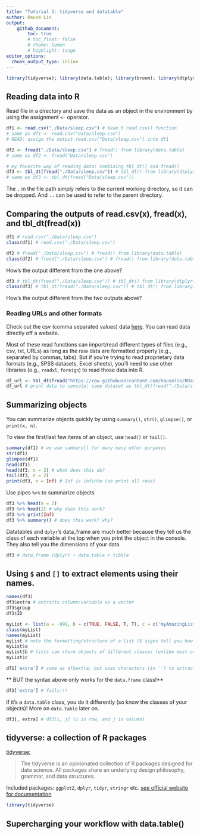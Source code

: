 ```yaml
---
title: "Tutorial 2: tidyverse and datatable"
author: Hause Lin
output: 
    github_document:
        toc: true
        # toc_float: false
        # theme: lumen
        # highlight: tango
editor_options: 
  chunk_output_type: inline
---
```


```r
library(tidyverse); library(data.table); library(broom); library(dtplyr); library(lme4); library(lmerTest); library(ggbeeswarm); library(cowplot)
```

## Reading data into R

Read file in a directory and save the data as an object in the environment by using the assignment `<-` operator. 

```r
df1 <- read.csv("./Data/sleep.csv") # base R read.csv() function
# same as df1 <- read.csv("Data/sleep.csv")
# READ: assign the output read.csv("Data/sleep.csv") into df1

df2 <- fread("./Data/sleep.csv") # fread() from library(data.table)
# same as df2 <- fread("Data/sleep.csv")

# my favorite way of reading data: combining tbl_dt() and fread()
df3 <- tbl_dt(fread("./Data/sleep.csv")) # tbl_dt() from library(dtplyr)
# same as df3 <- tbl_dt(fread("Data/sleep.csv"))
```

The `.` in the file path simply refers to the current working directory, so it can be dropped. And `..` can be used to refer to the parent directory.

## Comparing the outputs of read.csv(x), fread(x), and tbl_dt(fread(x))

```r
df1 # read.csv("./Data/sleep.csv")
class(df1) # read.csv("./Data/sleep.csv")
```

```r
df2 # fread("./Data/sleep.csv") # fread() from library(data.table)
class(df2) # fread("./Data/sleep.csv") # fread() from library(data.table)
```

How's the output different from the one above?

```r
df3 # tbl_dt(fread("./Data/sleep.csv")) # tbl_dt() from library(dtplyr)
class(df3) # tbl_dt(fread("./Data/sleep.csv")) # tbl_dt() from library(dtplyr)
```

How's the output different from the two outputs above?

### Reading URLs and other formats

Check out the csv (comma separated values) data [here](https://raw.githubusercontent.com/hauselin/RDataScience/master/Data/sleep.csv). You can read data directly off a website.

Most of these read functions can import/read different types of files (e.g., csv, txt, URLs) as long as the raw data are formatted properly (e.g., separated by commas, tabs). But if you're trying to read proprietary data formats (e.g., SPSS datasets, Excel sheets), you'll need to use other libraries (e.g., `readxl`, `foreign`) to read those data into R.

```r
df_url <- tbl_dt(fread("https://raw.githubusercontent.com/hauselin/RDataScience/master/Data/sleep.csv"))
df_url # print data to console; same dataset as tbl_dt(fread("./Data/sleep.csv"))
```

## Summarizing objects

You can summarize objects quickly by using `summary()`, `str()`, `glimpse()`, or `print(x, n)`.

To view the first/last few items of an object, use `head()` or `tail()`.

```r
summary(df1) # we use summary() for many many other purposes
str(df1) 
glimpse(df1)
head(df1)
head(df3, n = 3) # what does this do?
tail(df3, n = 2)
print(df3, n = Inf) # Inf is infinte (so print all rows)
```

Use pipes `%>%` to summarize objects

```r
df3 %>% head(n = 2)
df3 %>% head(2) # why does this work?
df3 %>% print(Inf)
df3 %>% summary() # does this work? why?
```

Datatables and `dplyr`'s data_frame are much better because they tell us the class of each variable at the top when you print the object in the console. They also tell you the dimensions of your data.

```r
df3 # data_frame (dplyr) + data.table + tibble
```

## Using `$` and `[]` to extract elements using their names. 

```r
names(df3)
df3$extra # extracts column/variable as a vector
df3$group
df3$ID
```

```r
myList <- list(a = -999, b = c(TRUE, FALSE, T, T), c = c('myAmazingList')) # create a list with named items a, b, c
class(myList)
names(myList) 
myList # note the formatting/structure of a list ($ signs tell you how to extract items)
myList$a
myList$b # lists can store objects of different classes (unlike most other objects, which expect all items to be of same class)
myList$c
```

```r
df1['extra'] # same as df$extra, but uses characters (in '') to extract elements
```

** BUT the syntax above only works for the `data.frame` class!**

```r
df3['extra'] # fails!!!
```

If it's a `data.table` class, you do it differently (so know the classes of your objects)! More on `data.table` later on.

```r
df3[, extra] # df3[i, j] (i is row, and j is column)
```

## tidyverse: a collection of R packages

[tidyverse:](https://www.tidyverse.org/packages/)

>  The tidyverse is an opinionated collection of R packages designed for data science. All packages share an underlying design philosophy, grammar, and data structures. 

Included packages: `ggplot2`, `dplyr`, `tidyr`, `stringr` etc. [see official website for documentation](https://www.tidyverse.org/packages/)

```r
library(tidyverse)
```

## Supercharging your workflow with data.table()

